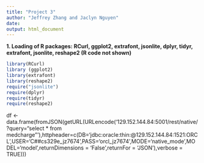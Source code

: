 ```yaml
---
title: "Project 3"
author: "Jeffrey Zhang and Jaclyn Nguyen"
date:
output: html_document
---
```


__1. Loading of R packages: RCurl, ggplot2, extrafont, jsonlite, dplyr, tidyr, extrafont, jsonlite, reshape2 (R code not shown)__

```r
library(RCurl)
library (ggplot2)
library(extrafont)
library(reshape2)
require("jsonlite")
require(dplyr)
require(tidyr)
require(reshape2)
```

df <- data.frame(fromJSON(getURL(URLencode('129.152.144.84:5001/rest/native/?query="select * from medcharge"'),httpheader=c(DB='jdbc:oracle:thin:@129.152.144.84:1521:ORCL',USER='C##cs329e_jz7674',PASS='orcl_jz7674',MODE='native_mode',MODEL='model',returnDimensions = 'False',returnFor = 'JSON'),verbose = TRUE)))
